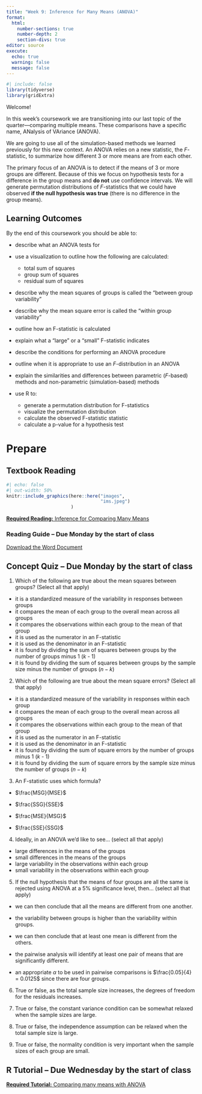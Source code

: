 ```yaml
---
title: "Week 9: Inference for Many Means (ANOVA)"
format: 
  html: 
    number-sections: true
    number-depth: 2
    section-divs: true
editor: source
execute: 
  echo: true
  warning: false
  message: false
---
```


```r
#| include: false
library(tidyverse)
library(gridExtra)
```

<!-- Add Study Design Chapter from IMS to this week! -->

<!-- By the end of this coursework you should be able to: -->

<!-- -   delineate the difference between a population and a sample -->

<!-- -   compare and contrast different sampling methods -->

<!-- -   outline what is necessary to make an experiment an "experiment" -->

<!-- -   characterize the differences between observational studies and experiments -->

<!-- [**Required Tutorial:** Sampling Strategies & Experimental Design](https://openintro.shinyapps.io/ims-01-data-03/#section-sampling-in-r) -->

<!-- 📖 [**Required Reading:** *Introduction to Modern Statistics* -- Study Design](https://openintro-ims.netlify.app/data-design.html) -->

<!-- **3. Which of the following statements are true about observational studies and experiments? Select all that apply!** -->

<!-- -   Experiments randomly assign the explanatory variable -->
<!-- -   Observational studies randomly assign the explanatory variable -->
<!-- -   Observational studies can make causal statements about the relationship between the explanatory and response variables -->
<!-- -   Experiments can make causal statements about the relationship between the explanatory and response variables -->

<!-- **4. What are different methods for sampling from a population? Select all that apply!** -->

<!-- -   simple random sampling -->
<!-- -   stratified random sampling -->
<!-- -   cluster sampling -->
<!-- -   multistage sampling -->
<!-- -   convenience sampling -->

<!-- **5. Cluster sampling and stratified sampling both rely on grouping observations, but have important differences. Match each method to how observations are randomly sampled.** -->

<!-- ::::: columns -->
<!-- ::: {.column width="35%"} -->
<!-- **stratified sampling** -->

<!-- **cluster sampling** -->
<!-- ::: -->

<!-- ::: {.column width="35%"} -->
<!-- *groups of observations are created, groups are randomly selected, every observation in the selected group is sampled* -->

<!-- *groups of observations are created, observations within a group are randomly sampled* -->
<!-- ::: -->
<!-- ::::: -->

Welcome!

In this week's coursework we are transitioning into our last topic of the quarter---comparing multiple means. These comparisons have a specific name, ANalysis of VAriance (ANOVA).

We are going to use all of the simulation-based methods we learned previously for this new context. An ANOVA relies on a new statistic, the $F$-statistic, to summarize how different 3 or more means are from each other.

The primary focus of an ANOVA is to detect if the means of 3 or more groups are different. Because of this we focus on hypothesis tests for a difference in the group means and **do not** use confidence intervals. We will generate permutation distributions of $F$-statistics that we could have observed **if the null hypothesis was true** (there is no difference in the group means).

## Learning Outcomes

By the end of this coursework you should be able to:

-   describe what an ANOVA tests for

-   use a visualization to outline how the following are calculated:

    -   total sum of squares
    -   group sum of squares
    -   residual sum of squares

-   describe why the mean squares of groups is called the "between group variability"

-   describe why the mean square error is called the "within group variability"

-   outline how an F-statistic is calculated

-   explain what a "large" or a "small" F-statistic indicates

-   describe the conditions for performing an ANOVA procedure

-   outline when it is appropriate to use an $F$-distribution in an ANOVA

-   explain the similarities and differences between parametric ($F$-based) methods and non-parametric (simulation-based) methods

-   use R to:

    -   generate a permutation distribution for F-statistics
    -   visualize the permutation distribution
    -   calculate the observed F-statistic statistic
    -   calculate a p-value for a hypothesis test

# Prepare

## Textbook Reading

::: column-margin
```r
#| echo: false
#| out-width: 50%
knitr::include_graphics(here::here("images", 
                                   "ims.jpeg")
                        )
```
:::

[**Required Reading:** Inference for Comparing Many Means](https://openintro-ims.netlify.app/inference-many-means.html)

### Reading Guide -- Due Monday by the start of class

[Download the Word Document](reading-guide/week9-reading.docx)

## Concept Quiz -- Due Monday by the start of class

1.  Which of the following are true about the mean squares between groups? (Select all that apply)

-   it is a standardized measure of the variability in responses between groups
-   it compares the mean of each group to the overall mean across all groups
-   it compares the observations within each group to the mean of that group
-   it is used as the numerator in an F-statistic
-   it is used as the denominator in an F-statistic
-   it is found by dividing the sum of squares between groups by the number of groups minus 1 ($k$ - 1)
-   it is found by dividing the sum of squares between groups by the sample size minus the number of groups ($n - k$)

2.  Which of the following are true about the mean square errors? (Select all that apply)

-   it is a standardized measure of the variability in responses within each group
-   it compares the mean of each group to the overall mean across all groups
-   it compares the observations within each group to the mean of that group
-   it is used as the numerator in an F-statistic
-   it is used as the denominator in an F-statistic
-   it is found by dividing the sum of square errors by the number of groups minus 1 ($k$ - 1)
-   it is found by dividing the sum of square errors by the sample size minus the number of groups ($n - k$)

3.  An F-statistic uses which formula?

-   $\frac{MSG}{MSE}$

-   $\frac{SSG}{SSE}$

-   $\frac{MSE}{MSG}$

-   $\frac{SSE}{SSG}$

4.  Ideally, in an ANOVA we'd like to see... (select all that apply)

-   large differences in the means of the groups
-   small differences in the means of the groups
-   large variability in the observations within each group
-   small variability in the observations within each group

5.  If the null hypothesis that the means of four groups are all the same is rejected using ANOVA at a 5% significance level, then... (select all that apply)

-   we can then conclude that all the means are different from one another.

-   the variability between groups is higher than the variability within groups.

-   we can then conclude that at least one mean is different from the others.

-   the pairwise analysis will identify at least one pair of means that are significantly different.

-   an appropriate $\alpha$ to be used in pairwise comparisons is $\frac{0.05}{4} = 0.0125$ since there are four groups.

6.  True or false, as the total sample size increases, the degrees of freedom for the residuals increases.

7.  True or false, the constant variance condition can be somewhat relaxed when the sample sizes are large.

8.  True or false, the independence assumption can be relaxed when the total sample size is large.

9.  True or false, the normality condition is very important when the sample sizes of each group are small.

## R Tutorial -- Due Wednesday by the start of class

[**Required Tutorial:** Comparing many means with ANOVA](https://openintro.shinyapps.io/ims-05-infer-08/)
